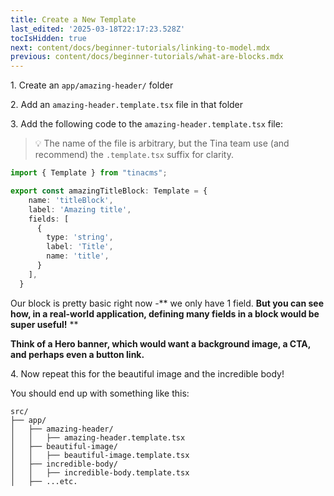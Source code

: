 ```yaml
---
title: Create a New Template
last_edited: '2025-03-18T22:17:23.528Z'
tocIsHidden: true
next: content/docs/beginner-tutorials/linking-to-model.mdx
previous: content/docs/beginner-tutorials/what-are-blocks.mdx
---
```


1\. Create an `app/amazing-header/` folder

2\. Add an `amazing-header.template.tsx` file in that folder

3\. Add the following code to the `amazing-header.template.tsx` file:

> 💡 The name of the file is arbitrary, but the Tina team use (and recommend) the `.template.tsx` suffix for clarity.

```typescript
import { Template } from "tinacms";

export const amazingTitleBlock: Template = {
    name: 'titleBlock',
    label: 'Amazing title',
    fields: [
      {
        type: 'string',
        label: 'Title',
        name: 'title',
      }
    ],
  }
```

Our block is pretty basic right now -** we only have 1 field. **But you can see how, in a real-world application, defining many fields in a block would be super useful!** **

**Think of a Hero banner, which would want a background image, a CTA, and perhaps even a button link.**

4\. Now repeat this for the beautiful image and the incredible body!

You should end up with something like this:

```
src/
├── app/
│   ├── amazing-header/
│   │   ├── amazing-header.template.tsx
│   ├── beautiful-image/
│   │   ├── beautiful-image.template.tsx
│   ├── incredible-body/
│   │   ├── incredible-body.template.tsx
│   ├── ...etc.
```

